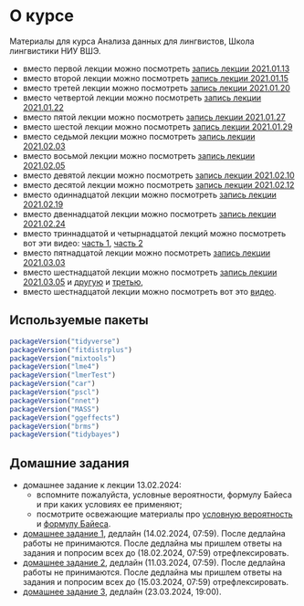 # О курсе {.unnumbered}

Материалы для курса Анализа данных для лингвистов, Школа лингвистики НИУ ВШЭ.

* вместо первой лекции можно посмотреть [запись лекции 2021.01.13](https://youtu.be/HmLcBJnfipk)
* вместо второй лекции можно посмотреть [запись лекции 2021.01.15](https://youtu.be/V_c_K_wBMuY)
* вместо третей лекции можно посмотреть [запись лекции 2021.01.20](https://youtu.be/cRc5z9F3XNw)
* вместо четвертой лекции можно посмотреть [запись лекции 2021.01.22](https://youtu.be/zj-1-invsGM)
* вместо пятой лекции можно посмотреть [запись лекции 2021.01.27](https://www.youtube.com/watch?v=2YRAdMLT4N0&list=PL_HB2SrKjmMJ-dUBtXUSQBZxRftJJX5uL&index=5)
* вместо шестой лекции можно посмотреть [запись лекции 2021.01.29](https://www.youtube.com/watch?v=FA-_Qbpmb6s&list=PL_HB2SrKjmMJ-dUBtXUSQBZxRftJJX5uL&index=6)
* вместо седьмой лекции можно посмотреть [запись лекции 2021.02.03](https://youtu.be/DkNnGeJT2K0)
* вместо восьмой лекции можно посмотреть [запись лекции 2021.02.05](https://youtu.be/c2mej30JnRM)
* вместо девятой лекции можно посмотреть [запись лекции 2021.02.10](https://youtu.be/9ltNRMQmt0U)
* вместо десятой лекции можно посмотреть [запись лекции 2021.02.12](https://youtu.be/zCG_edAziVk)
* вместо одиннадцатой лекции можно посмотреть [запись лекции 2021.02.19](https://youtu.be/6bERf7DMvfg)
* вместо двеннадцатой лекции можно посмотреть [запись лекции 2021.02.24](https://youtu.be/I80UaVOmpxY)
* вместо триннадцатой и четырнадцатой лекций можно посмотреть вот эти видео: [часть 1](https://youtu.be/_IltMx042DE), [часть 2](https://youtu.be/1qbk5dATogc)
* вместо пятнадцатой лекции можно посмотреть [запись лекции 2021.03.03](https://www.youtube.com/watch?v=mIhT4y4FigY&list=PL_HB2SrKjmMJ-dUBtXUSQBZxRftJJX5uL&index=12)
* вместо шестнадцатой лекции можно посмотреть
[запись лекции 2021.03.05](https://www.youtube.com/watch?v=mIhT4y4FigY&list=PL_HB2SrKjmMJ-dUBtXUSQBZxRftJJX5uL&index=12) и
[другую](https://www.youtube.com/watch?v=m06AOJBU9Bo&list=PL_HB2SrKjmMJ-dUBtXUSQBZxRftJJX5uL&index=11) и
 [третью](https://www.youtube.com/watch?v=XkEm4SHcYbg&list=PL_HB2SrKjmMJ-dUBtXUSQBZxRftJJX5uL&index=13), 
* вместо шестнадцатой лекции можно посмотреть вот это [видео](https://youtu.be/a75VjnY-w0s).

## Используемые пакеты

```r
packageVersion("tidyverse")
packageVersion("fitdistrplus")
packageVersion("mixtools")
packageVersion("lme4")
packageVersion("lmerTest")
packageVersion("car")
packageVersion("pscl")
packageVersion("nnet")
packageVersion("MASS")
packageVersion("ggeffects")
packageVersion("brms")
packageVersion("tidybayes")
```

## Домашние задания

- домашнее задание к лекции 13.02.2024:
    - вспомните пожалуйста, условные вероятности, формулу Байеса и при каких условиях ее применяют;
    - посмотрите освежающие материалы про [условную вероятность](http://setosa.io/conditional/) и [формулу Байеса](https://www.youtube.com/watch?v=HZGCoVF3YvM).
- [домашнее задание 1](https://classroom.github.com/a/T5KL8VA4), дедлайн (14.02.2024, 07:59). После дедлайна работы не принимаются. После дедлайна мы пришлем ответы на задания и попросим всех до (18.02.2024, 07:59) отрефлексировать. 
- [домашнее задание 2](https://classroom.github.com/a/mMMRR0Em), дедлайн (11.03.2024, 07:59). После дедлайна работы не принимаются. После дедлайна мы пришлем ответы на задания и попросим всех до (15.03.2024, 07:59) отрефлексировать.
- [домашнее задание 3](https://classroom.github.com/a/oVsAZs0p), дедлайн (23.03.2024, 19:00).
